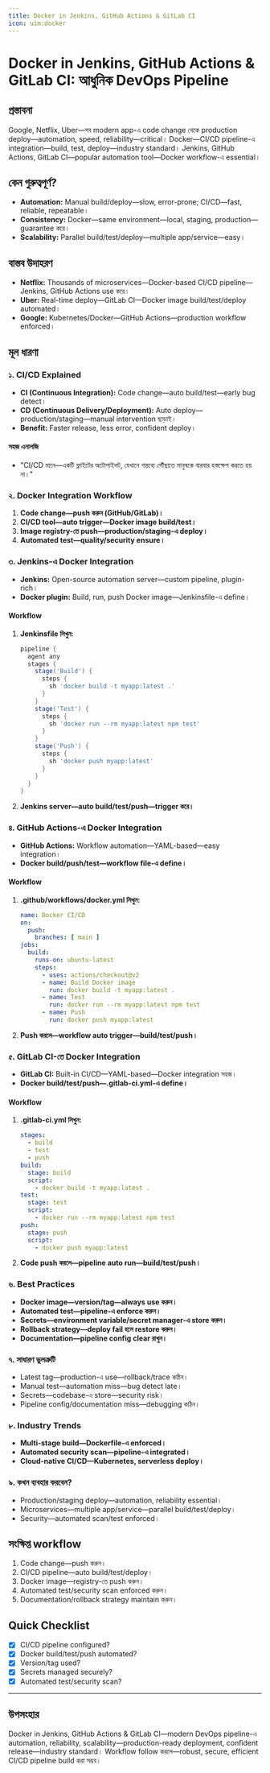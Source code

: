 ```yaml
---
title: Docker in Jenkins, GitHub Actions & GitLab CI
icon: uim:docker
---
```


# Docker in Jenkins, GitHub Actions & GitLab CI: আধুনিক DevOps Pipeline

## প্রস্তাবনা

Google, Netflix, Uber—সব modern app-এ code change থেকে production deploy—automation, speed, reliability—critical। Docker—CI/CD pipeline-এ integration—build, test, deploy—industry standard। Jenkins, GitHub Actions, GitLab CI—popular automation tool—Docker workflow-এ essential।

## কেন গুরুত্বপূর্ণ?

- **Automation:** Manual build/deploy—slow, error-prone; CI/CD—fast, reliable, repeatable।
- **Consistency:** Docker—same environment—local, staging, production—guarantee করে।
- **Scalability:** Parallel build/test/deploy—multiple app/service—easy।

## বাস্তব উদাহরণ

- **Netflix:** Thousands of microservices—Docker-based CI/CD pipeline—Jenkins, GitHub Actions use করে।
- **Uber:** Real-time deploy—GitLab CI—Docker image build/test/deploy automated।
- **Google:** Kubernetes/Docker—GitHub Actions—production workflow enforced।

## মূল ধারণা

### ১. CI/CD Explained

- **CI (Continuous Integration):** Code change—auto build/test—early bug detect।
- **CD (Continuous Delivery/Deployment):** Auto deploy—production/staging—manual intervention ছাড়াই।
- **Benefit:** Faster release, less error, confident deploy।

#### সহজ এনালজি

- "CI/CD মানে—একটি ফ্লাইটের অটোপাইলট, যেখানে গন্তব্যে পৌঁছাতে মানুষকে বারবার হস্তক্ষেপ করতে হয় না।"

### ২. Docker Integration Workflow

1. **Code change—push করুন (GitHub/GitLab)।**
2. **CI/CD tool—auto trigger—Docker image build/test।**
3. **Image registry-তে push—production/staging-এ deploy।**
4. **Automated test—quality/security ensure।**

### ৩. Jenkins-এ Docker Integration

- **Jenkins:** Open-source automation server—custom pipeline, plugin-rich।
- **Docker plugin:** Build, run, push Docker image—Jenkinsfile-এ define।

#### Workflow

1. **Jenkinsfile লিখুন:**
   ```groovy
   pipeline {
     agent any
     stages {
       stage('Build') {
         steps {
           sh 'docker build -t myapp:latest .'
         }
       }
       stage('Test') {
         steps {
           sh 'docker run --rm myapp:latest npm test'
         }
       }
       stage('Push') {
         steps {
           sh 'docker push myapp:latest'
         }
       }
     }
   }
   ```
2. **Jenkins server—auto build/test/push—trigger করে।**

### ৪. GitHub Actions-এ Docker Integration

- **GitHub Actions:** Workflow automation—YAML-based—easy integration।
- **Docker build/push/test—workflow file-এ define।**

#### Workflow

1. **.github/workflows/docker.yml লিখুন:**
   ```yaml
   name: Docker CI/CD
   on:
     push:
       branches: [ main ]
   jobs:
     build:
       runs-on: ubuntu-latest
       steps:
         - uses: actions/checkout@v2
         - name: Build Docker image
           run: docker build -t myapp:latest .
         - name: Test
           run: docker run --rm myapp:latest npm test
         - name: Push
           run: docker push myapp:latest
   ```
2. **Push করলে—workflow auto trigger—build/test/push।**

### ৫. GitLab CI-তে Docker Integration

- **GitLab CI:** Built-in CI/CD—YAML-based—Docker integration সহজ।
- **Docker build/test/push—.gitlab-ci.yml-এ define।**

#### Workflow

1. **.gitlab-ci.yml লিখুন:**
   ```yaml
   stages:
     - build
     - test
     - push
   build:
     stage: build
     script:
       - docker build -t myapp:latest .
   test:
     stage: test
     script:
       - docker run --rm myapp:latest npm test
   push:
     stage: push
     script:
       - docker push myapp:latest
   ```
2. **Code push করলে—pipeline auto run—build/test/push।**

### ৬. Best Practices

- **Docker image—version/tag—always use করুন।**
- **Automated test—pipeline-এ enforce করুন।**
- **Secrets—environment variable/secret manager-এ store করুন।**
- **Rollback strategy—deploy fail হলে restore করুন।**
- **Documentation—pipeline config clear রাখুন।**

### ৭. সাধারণ ভুলত্রুটি

- Latest tag—production-এ use—rollback/trace কঠিন।
- Manual test—automation miss—bug detect late।
- Secrets—codebase-এ store—security risk।
- Pipeline config/documentation miss—debugging কঠিন।

### ৮. Industry Trends

- **Multi-stage build—Dockerfile-এ enforced।**
- **Automated security scan—pipeline-এ integrated।**
- **Cloud-native CI/CD—Kubernetes, serverless deploy।**

### ৯. কখন ব্যবহার করবেন?

- Production/staging deploy—automation, reliability essential।
- Microservices—multiple app/service—parallel build/test/deploy।
- Security—automated scan/test enforced।

## সংক্ষিপ্ত workflow

1. Code change—push করুন।
2. CI/CD pipeline—auto build/test/deploy।
3. Docker image—registry-তে push করুন।
4. Automated test/security scan enforced করুন।
5. Documentation/rollback strategy maintain করুন।

## Quick Checklist

- [x] CI/CD pipeline configured?
- [x] Docker build/test/push automated?
- [x] Version/tag used?
- [x] Secrets managed securely?
- [x] Automated test/security scan?

---

## উপসংহার

Docker in Jenkins, GitHub Actions & GitLab CI—modern DevOps pipeline-এ automation, reliability, scalability—production-ready deployment, confident release—industry standard। Workflow follow করলে—robust, secure, efficient CI/CD pipeline build করা সম্ভব।

